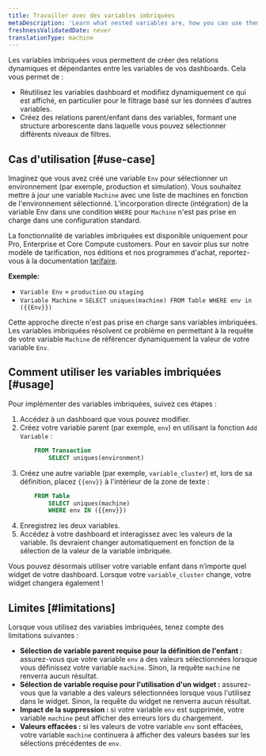 ```yaml
---
title: Travailler avec des variables imbriquées
metaDescription: 'Learn what nested variables are, how you can use them, and their current limitations'
freshnessValidatedDate: never
translationType: machine
---
```


Les variables imbriquées vous permettent de créer des relations dynamiques et dépendantes entre les variables de vos dashboards. Cela vous permet de :

* Réutilisez les variables dashboard et modifiez dynamiquement ce qui est affiché, en particulier pour le filtrage basé sur les données d&apos;autres variables.
* Créez des relations parent/enfant dans des variables, formant une structure arborescente dans laquelle vous pouvez sélectionner différents niveaux de filtres.

## Cas d&apos;utilisation [#use-case]

Imaginez que vous avez créé une variable `Env` pour sélectionner un environnement (par exemple, production et simulation). Vous souhaitez mettre à jour une variable `Machine` avec une liste de machines en fonction de l&apos;environnement sélectionné. L&apos;incorporation directe (intégration) de la variable Env dans une condition `WHERE` pour `Machine` n&apos;est pas prise en charge dans une configuration standard.

<Callout variant="important">La fonctionnalité de variables imbriquées est disponible uniquement pour <DNT>Pro</DNT>, <DNT>Enterprise</DNT> et <DNT>Core Compute customers</DNT>. Pour en savoir plus sur notre modèle de tarification, nos éditions et nos programmes d&apos;achat, reportez-vous à la documentation [tarifaire](/docs/accounts/accounts-billing/new-relic-one-pricing-billing/new-relic-one-pricing-billing/).</Callout>

**Exemple:**

* `Variable Env` = `production` ou `staging`
* `Variable Machine` = `SELECT uniques(machine) FROM Table WHERE env in ({{Env}})`

Cette approche directe n&apos;est pas prise en charge sans variables imbriquées. Les variables imbriquées résolvent ce problème en permettant à la requête de votre variable `Machine` de référencer dynamiquement la valeur de votre variable `Env`.

## Comment utiliser les variables imbriquées [#usage]

Pour implémenter des variables imbriquées, suivez ces étapes :

1. Accédez à un dashboard que vous pouvez modifier.
2. Créez votre variable parent (par exemple, `env`) en utilisant la fonction `Add Variable` :
   ```sql
       FROM Transaction
           SELECT uniques(environment)
   ```
3. Créez une autre variable (par exemple, `variable_cluster`) et, lors de sa définition, placez `{{env}}` à l&apos;intérieur de la zone de texte :
   ```sql
       FROM Table
           SELECT uniques(machine)
           WHERE env IN ({{env}})
   ```
4. Enregistrez les deux variables.
5. Accédez à votre dashboard et interagissez avec les valeurs de la variable. Ils devraient changer automatiquement en fonction de la sélection de la valeur de la variable imbriquée.

Vous pouvez désormais utiliser votre variable enfant dans n’importe quel widget de votre dashboard. Lorsque votre `variable_cluster` change, votre widget changera également !

## Limites [#limitations]

Lorsque vous utilisez des variables imbriquées, tenez compte des limitations suivantes :

* **Sélection de variable parent requise pour la définition de l&apos;enfant :** assurez-vous que votre variable `env` a des valeurs sélectionnées lorsque vous définissez votre variable `machine`. Sinon, la requête `machine` ne renverra aucun résultat.
* **Sélection de variable requise pour l&apos;utilisation d&apos;un widget :** assurez-vous que la variable a des valeurs sélectionnées lorsque vous l&apos;utilisez dans le widget. Sinon, la requête du widget ne renverra aucun résultat.
* **Impact de la suppression :** si votre variable `env` est supprimée, votre variable `machine` peut afficher des erreurs lors du chargement.
* **Valeurs effacées :** si les valeurs de votre variable `env` sont effacées, votre variable `machine` continuera à afficher des valeurs basées sur les sélections précédentes de `env`.